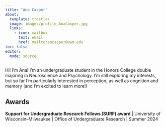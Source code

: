 ```yaml
---
title: "Ana Casper"
about:
  template: trestles
  image: images/profile_AnaCasper.jpg
  links:
    - icon: mailbox
      text: email
      href: mailto:ancasper@uwm.edu
toc: false
editor: 
  mode: source
---
```


Hi! I'm Ana! I'm an undergraduate student in the Honors College double majoring in Neuroscience and Psychology. I'm still exploring my interests, but so far I'm particularly interested in perception, as well as cognition and memory (and I'm excited to learn more!)

## Awards

__Support for Undergraduate Research Fellows (SURF) award__ |
University of Wisconsin–Milwaukee | Office of Undergraduate Research |
Summer 2024
